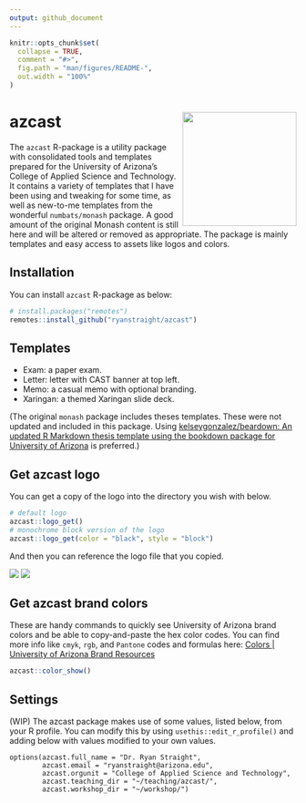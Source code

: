 ```yaml
---
output: github_document
---
```


<!-- README.md is generated from README.Rmd. Please edit that file -->

```r
knitr::opts_chunk$set(
  collapse = TRUE,
  comment = "#>",
  fig.path = "man/figures/README-",
  out.width = "100%"
)
```

# azcast <img src="man/figures/logo.png" align="right" width=200 />

<!-- badges: start -->
<!-- badges: end -->

The `azcast` R-package is a utility package with consolidated tools and templates prepared for the University of Arizona's College of Applied Science and Technology. It contains a variety of templates that I have been using and tweaking for some time, as well as new-to-me templates from the wonderful `numbats/monash` package. A good amount of the original Monash content is still here and will be altered or removed as appropriate. The package is mainly templates and easy access to assets like logos and colors.

## Installation

You can install `azcast` R-package as below:

``` r
# install.packages("remotes")
remotes::install_github("ryanstraight/azcast")
```

## Templates

+ Exam: a paper exam.
+ Letter: letter with CAST banner at top left.
+ Memo: a casual memo with optional branding.
+ Xaringan: a themed Xaringan slide deck.

(The original `monash` package includes theses templates. These were not updated and included in this package. Using [kelseygonzalez/beardown: An updated R Markdown thesis template using the bookdown package for University of Arizona](https://github.com/kelseygonzalez/beardown) is preferred.)

## Get azcast logo

You can get a copy of the logo into the directory you wish with below.

``` r
# default logo
azcast::logo_get()
# monochrome block version of the logo
azcast::logo_get(color = "black", style = "block")
```

And then you can reference the logo file that you copied. 

![](man/figures/ua_horiz_rgb.png)
![](man/figures/ua_block_rgb_black.png)


## Get azcast brand colors

These are handy commands to quickly see University of Arizona brand colors and be able to copy-and-paste the hex color codes. You can find more info like `cmyk`, `rgb`, and `Pantone` codes and formulas here: [Colors | University of Arizona Brand Resources](https://brand.arizona.edu/applying-the-brand/colors)

```r
azcast::color_show()
```


## Settings

(WIP) The azcast package makes use of some values, listed below, from your R profile. 
You can modify this by using `usethis::edit_r_profile()` and adding below with 
values modified to your own values. 

```
options(azcast.full_name = "Dr. Ryan Straight",
        azcast.email = "ryanstraight@arizona.edu",
        azcast.orgunit = "College of Applied Science and Technology",
        azcast.teaching_dir = "~/teaching/azcast/",
        azcast.workshop_dir = "~/workshop/")
```

